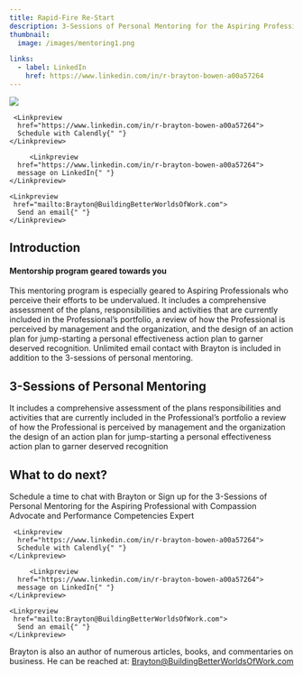 ```yaml
---
title: Rapid-Fire Re-Start
description: 3-Sessions of Personal Mentoring for the Aspiring Professional with Compassion Advocate and Performance Competencies Expert
thumbnail:
  image: /images/mentoring1.png

links:
  - label: LinkedIn
    href: https://www.linkedin.com/in/r-brayton-bowen-a00a57264
---
```


<div className="flex max-w-[800px] flex-col gap-4">
  <img
    src="/images/mentoring1.png"
    className="w-full rounded-xl border shadow-2xl"
  />
  <div className="flex w-full flex-col gap-2 my-8 sm:flex-row">

     <Linkpreview
      href="https://www.linkedin.com/in/r-brayton-bowen-a00a57264">
      Schedule with Calendly{" "}
    </Linkpreview>

         <Linkpreview
      href="https://www.linkedin.com/in/r-brayton-bowen-a00a57264">
      message on LinkedIn{" "}
    </Linkpreview>

    <Linkpreview
     href="mailto:Brayton@BuildingBetterWorldsOfWork.com">
      Send an email{" "}
    </Linkpreview>

  </div>
</div>

## Introduction

#### Mentorship program geared towards you

This mentoring program is especially geared to Aspiring Professionals
who perceive their efforts to be undervalued. It includes a comprehensive
assessment of the plans, responsibilities and activities that are currently
included in the Professional’s portfolio, a review of how the Professional
is perceived by management and the organization, and the design of
an action plan for jump-starting a personal effectiveness action
plan to garner deserved recognition. Unlimited email contact with
Brayton is included in addition to the 3-sessions of personal
mentoring.

## 3-Sessions of Personal Mentoring

<Steps>

<Step>
It includes a comprehensive assessment of the plans
</Step>


<Step>
  responsibilities and activities that are currently included in the Professional’s portfolio
</Step>

<Step>
a review of how the Professional is perceived by management and the organization
</Step>

<Step>
  the design of an action plan for jump-starting a personal effectiveness action plan to garner
  deserved recognition
</Step>

</Steps>

## What to do next?

Schedule a time to chat with Brayton or Sign up for the 3-Sessions of Personal Mentoring for the Aspiring Professional with Compassion Advocate and Performance Competencies Expert


<div className="flex max-w-[800px] flex-col gap-4">

  <div className="flex w-full flex-col gap-2 my-8 sm:flex-row">

     <Linkpreview
      href="https://www.linkedin.com/in/r-brayton-bowen-a00a57264">
      Schedule with Calendly{" "}
    </Linkpreview>

         <Linkpreview
      href="https://www.linkedin.com/in/r-brayton-bowen-a00a57264">
      message on LinkedIn{" "}
    </Linkpreview>

    <Linkpreview
     href="mailto:Brayton@BuildingBetterWorldsOfWork.com">
      Send an email{" "}
    </Linkpreview>

  </div>
</div>

<CognitoFormEmbed src = "https://www.cognitoforms.com/f/IehzsXNmx0ekLsE6scWo-Q/1" />

Brayton is also an author of numerous articles, books, and commentaries on business. He can be reached at: Brayton@BuildingBetterWorldsOfWork.com
